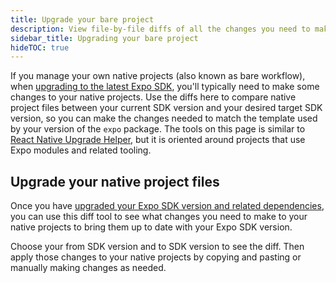 ```yaml
---
title: Upgrade your bare project
description: View file-by-file diffs of all the changes you need to make to your native projects to upgrade them to the next Expo SDK version.
sidebar_title: Upgrading your bare project
hideTOC: true
---
```



If you manage your own native projects (also known as bare workflow), when [upgrading to the latest Expo SDK](/workflow/upgrading-expo-sdk-walkthrough/), you'll typically need to make some changes to your native projects. Use the diffs here to compare native project files between your current SDK version and your desired target SDK version, so you can make the changes needed to match the template used by your version of the `expo` package. The tools on this page is similar to [React Native Upgrade Helper](https://react-native-community.github.io/upgrade-helper/), but it is oriented around projects that use Expo modules and related tooling.

## Upgrade your native project files

Once you have [upgraded your Expo SDK version and related dependencies](/workflow//upgrading-expo-sdk-walkthrough/#how-to-upgrade-to-the-latest-sdk-version), you can use this diff tool to see what changes you need to make to your native projects to bring them up to date with your Expo SDK version.

Choose your from SDK version and to SDK version to see the diff. Then apply those changes to your native projects by copying and pasting or manually making changes as needed.

<TemplateBareMinimumDiffViewer />